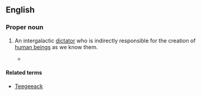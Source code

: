 ==English==

===Proper noun===
{{wikipedia}}
{{infl|en|proper noun}}

# {{Scientology}} An intergalactic [[dictator]] who is indirectly responsible for the creation of [[human being]]s as we know them.
#*{{quote-book|year=2007|author=Una McGovern|title=Chambers Dictionary of the Unexplained|isbn=0550102159|publisher=Chambers|page=607
|passage=At the heart of Scientology's belief system is the story of Xenu who, 76 million years ago, imprisoned the billions of people of the 75 planets of the Galactic Federation in volcanoes on Earth and dropped H-bombs on them. This traumatic event separated the thetans from their bodies. These deeply troubled thetans attach themselves in their millions to humans today; and are responsible for illness, perversion and many of the other problems of the human race. Advanced levels of auditing can help Scientologists to rid themselves of these 'body thetans'.

[[Scientologist]]s are not allowed to learn about Xenu till they reach an advanced level of training, the word has therefore become a [[shibboleth]] and those who are willing to say or write Xenu publicly demonstrate that they are not [[Scientologist]]s.)}}

====Related terms====
*[[Teegeeack]]